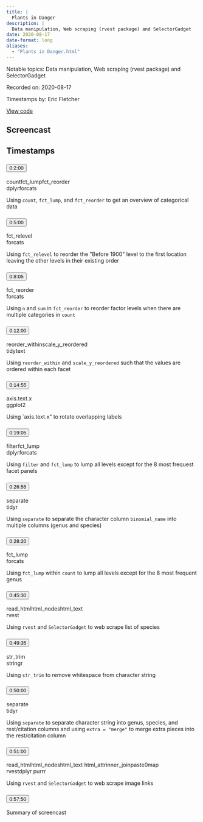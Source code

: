 ```yaml
---
title: |
  Plants in Danger
description: |
  Data manipulation, Web scraping (rvest package) and SelectorGadget
date: 2020-08-17
date-format: long
aliases:
  - "Plants in Danger.html"
---
```


Notable topics: Data manipulation, Web scraping (rvest package) and SelectorGadget

Recorded on: 2020-08-17

Timestamps by: Eric Fletcher

[View code](https://github.com/dgrtwo/data-screencasts/blob/master/2020_08_18_extinct_plants.Rmd)

## Screencast

<div id="yt-player" data-video-id="f7Rc1bvMgZY"></div>

## Timestamps

```{=html}
<div id="topics">
  <div class="topic">
    <h3 id="ts-120">
      <button class="btn btn-link btn-timestamp" onClick="playerSkipToTimestamp(120, this)">0:2:00</button>
    </h3>
    <div class="topic_badges"><div><span class="badge-functions badge bg-info">count</span><span class="badge-functions badge bg-info">fct_lump</span><span class="badge-functions badge bg-info">fct_reorder</span></div><div><span class="badge-packages badge bg-primary">dplyr</span><span class="badge-packages badge bg-primary">forcats</span></div></div>
    <div class="topic_description">
      <p>Using <code>count</code>, <code>fct_lump</code>, and <code>fct_reorder</code> to get an overview of categorical data</p>

    </div>
  </div>
  <div class="topic">
    <h3 id="ts-300">
      <button class="btn btn-link btn-timestamp" onClick="playerSkipToTimestamp(300, this)">0:5:00</button>
    </h3>
    <div class="topic_badges"><div><span class="badge-functions badge bg-info">fct_relevel</span></div><div><span class="badge-packages badge bg-primary">forcats</span></div></div>
    <div class="topic_description">
      <p>Using <code>fct_relevel</code> to reorder the &quot;Before 1900&quot; level to the first location leaving the other levels in their existing order</p>

    </div>
  </div>
  <div class="topic">
    <h3 id="ts-485">
      <button class="btn btn-link btn-timestamp" onClick="playerSkipToTimestamp(485, this)">0:8:05</button>
    </h3>
    <div class="topic_badges"><div><span class="badge-functions badge bg-info">fct_reorder</span></div><div><span class="badge-packages badge bg-primary">forcats</span></div></div>
    <div class="topic_description">
      <p>Using <code>n</code> and <code>sum</code> in <code>fct_reorder</code> to reorder factor levels when there are multiple categories in <code>count</code></p>

    </div>
  </div>
  <div class="topic">
    <h3 id="ts-720">
      <button class="btn btn-link btn-timestamp" onClick="playerSkipToTimestamp(720, this)">0:12:00</button>
    </h3>
    <div class="topic_badges"><div><span class="badge-functions badge bg-info">reorder_within</span><span class="badge-functions badge bg-info">scale_y_reordered</span></div><div><span class="badge-packages badge bg-primary">tidytext</span></div></div>
    <div class="topic_description">
      <p>Using <code>reorder_within</code> and <code>scale_y_reordered</code> such that the values are ordered within each facet</p>

    </div>
  </div>
  <div class="topic">
    <h3 id="ts-895">
      <button class="btn btn-link btn-timestamp" onClick="playerSkipToTimestamp(895, this)">0:14:55</button>
    </h3>
    <div class="topic_badges"><div><span class="badge-functions badge bg-info">axis.text.x</span></div><div><span class="badge-packages badge bg-primary">ggplot2</span></div></div>
    <div class="topic_description">
      <p>Using `axis.text.x&quot; to rotate overlapping labels</p>

    </div>
  </div>
  <div class="topic">
    <h3 id="ts-1145">
      <button class="btn btn-link btn-timestamp" onClick="playerSkipToTimestamp(1145, this)">0:19:05</button>
    </h3>
    <div class="topic_badges"><div><span class="badge-functions badge bg-info">filter</span><span class="badge-functions badge bg-info">fct_lump</span></div><div><span class="badge-packages badge bg-primary">dplyr</span><span class="badge-packages badge bg-primary">forcats</span></div></div>
    <div class="topic_description">
      <p>Using <code>filter</code> and <code>fct_lump</code> to lump all levels except for the 8 most frequest facet panels</p>

    </div>
  </div>
  <div class="topic">
    <h3 id="ts-1615">
      <button class="btn btn-link btn-timestamp" onClick="playerSkipToTimestamp(1615, this)">0:26:55</button>
    </h3>
    <div class="topic_badges"><div><span class="badge-functions badge bg-info">separate</span></div><div><span class="badge-packages badge bg-primary">tidyr</span></div></div>
    <div class="topic_description">
      <p>Using <code>separate</code> to separate the character column <code>binomial_name</code> into multiple columns (genus and species)</p>

    </div>
  </div>
  <div class="topic">
    <h3 id="ts-1700">
      <button class="btn btn-link btn-timestamp" onClick="playerSkipToTimestamp(1700, this)">0:28:20</button>
    </h3>
    <div class="topic_badges"><div><span class="badge-functions badge bg-info">fct_lump</span></div><div><span class="badge-packages badge bg-primary">forcats</span></div></div>
    <div class="topic_description">
      <p>Using <code>fct_lump</code> within <code>count</code> to lump all levels except for the 8 most frequent genus</p>

    </div>
  </div>
  <div class="topic">
    <h3 id="ts-2730">
      <button class="btn btn-link btn-timestamp" onClick="playerSkipToTimestamp(2730, this)">0:45:30</button>
    </h3>
    <div class="topic_badges"><div><span class="badge-functions badge bg-info">read_html</span><span class="badge-functions badge bg-info">html_nodes</span><span class="badge-functions badge bg-info">html_text</span></div><div><span class="badge-packages badge bg-primary">rvest</span></div></div>
    <div class="topic_description">
      <p>Using <code>rvest</code> and <code>SelectorGadget</code> to web scrape list of species</p>

    </div>
  </div>
  <div class="topic">
    <h3 id="ts-2975">
      <button class="btn btn-link btn-timestamp" onClick="playerSkipToTimestamp(2975, this)">0:49:35</button>
    </h3>
    <div class="topic_badges"><div><span class="badge-functions badge bg-info">str_trim</span></div><div><span class="badge-packages badge bg-primary">stringr</span></div></div>
    <div class="topic_description">
      <p>Using <code>str_trim</code> to remove whitespace from character string</p>

    </div>
  </div>
  <div class="topic">
    <h3 id="ts-3000">
      <button class="btn btn-link btn-timestamp" onClick="playerSkipToTimestamp(3000, this)">0:50:00</button>
    </h3>
    <div class="topic_badges"><div><span class="badge-functions badge bg-info">separate</span></div><div><span class="badge-packages badge bg-primary">tidyr</span></div></div>
    <div class="topic_description">
      <p>Using <code>separate</code> to separate character string into genus, species, and rest/citation columns and using <code>extra = &quot;merge&quot;</code> to merge extra pieces into the rest/citation column</p>

    </div>
  </div>
  <div class="topic">
    <h3 id="ts-3060">
      <button class="btn btn-link btn-timestamp" onClick="playerSkipToTimestamp(3060, this)">0:51:00</button>
    </h3>
    <div class="topic_badges"><div><span class="badge-functions badge bg-info">read_html</span><span class="badge-functions badge bg-info">html_nodes</span><span class="badge-functions badge bg-info">html_text 
html_attr</span><span class="badge-functions badge bg-info">inner_join</span><span class="badge-functions badge bg-info">paste0</span><span class="badge-functions badge bg-info">map</span></div><div><span class="badge-packages badge bg-primary">rvest</span><span class="badge-packages badge bg-primary">dplyr
purrr</span></div></div>
    <div class="topic_description">
      <p>Using <code>rvest</code> and <code>SelectorGadget</code> to web scrape image links</p>

    </div>
  </div>
  <div class="topic">
    <h3 id="ts-3470">
      <button class="btn btn-link btn-timestamp" onClick="playerSkipToTimestamp(3470, this)">0:57:50</button>
    </h3>
    <div class="topic_badges"><div></div><div></div></div>
    <div class="topic_description">
      <p>Summary of screencast</p>

    </div>
  </div>
</div>
```
     
<script>
// 2. This code loads the IFrame Player API code asynchronously.
var tag = document.createElement("script");

tag.src = "https://www.youtube.com/iframe_api";
var firstScriptTag = document.getElementsByTagName("script")[0];
firstScriptTag.parentNode.insertBefore(tag, firstScriptTag);

// 3. This function creates an <iframe> (and YouTube player)
//    after the API code downloads.
var videoId = document.getElementById("yt-player").dataset.videoId;
var player;
function onYouTubeIframeAPIReady() {
  player = new YT.Player("yt-player", {
    height: "486",
    width: "864",
    videoId: videoId,
    playerVars: {
      "playsinline": 1
    },
    events: {
      onStateChange: function(event) {
        if (event.data == YT.PlayerState.PLAYING) {
          followTimestamps()
        }
      }
    }
  });
}

function playerSkipToTimestamp(seconds, tsElement) {
  player.seekTo(seconds, true)
  tsElement.scrollIntoView()
  document.getElementById("screencast").scrollIntoView()
}

const timestamps = Array.from(document.querySelectorAll('.topic h3[id^="ts-"]'))
  .map(el => el.id.replace('ts-', ''))

function followTimestamps() {
  if (player.getPlayerState() !== 1) {
    return
  }
  const currentTime = `${Math.floor(player.getCurrentTime())}`
  if (timestamps.includes(currentTime)) {
    const el = document.getElementById(`ts-${currentTime}`)
    if (el) {
      el.scrollIntoView()
      document.getElementById("screencast").scrollIntoView()
    }
  }
  setTimeout(followTimestamps, 1000)
}
</script>
